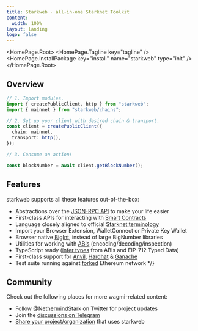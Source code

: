 ```yaml
---
title: Starkweb · all-in-one Starknet Toolkit
content:
  width: 100%
layout: landing
logo: false
---
```



<HomePage.Root>
  <HomePage.Tagline key="tagline" />
  <HomePage.InstallPackage key="install" name="starkweb" type="init" />
</HomePage.Root>

<article className="vocs_Content max-w-[800px] w-1/2 mt-[-80px] mx-auto">

# Overview

```ts twoslash
// 1. Import modules.
import { createPublicClient, http } from "starkweb";
import { mainnet } from "starkweb/chains";

// 2. Set up your client with desired chain & transport.
const client = createPublicClient({
  chain: mainnet,
  transport: http(),
});

// 3. Consume an action!

const blockNumber = await client.getBlockNumber();
```

# Features

starkweb supports all these features out-of-the-box:

- Abstractions over the [JSON-RPC API](https://ethereum.org/en/developers/docs/apis/json-rpc/) to make your life easier
- First-class APIs for interacting with [Smart Contracts](https://ethereum.org/en/glossary/#smart-contract)
- Language closely aligned to official [Starknet terminology](https://docs.Starknet.io/docs/Starknet-glossary/)
- Import your Browser Extension, WalletConnect or Private Key Wallet
- Browser native [BigInt](https://developer.mozilla.org/en-US/docs/Web/JavaScript/Reference/Global_Objects/BigInt), instead of large BigNumber libraries
- Utilities for working with [ABIs](https://ethereum.org/en/glossary/#abi) (encoding/decoding/inspection)
- TypeScript ready ([infer types](/docs/typescript) from ABIs and EIP-712 Typed Data)
- First-class support for [Anvil](https://book.getfoundry.sh/), [Hardhat](https://hardhat.org/) & [Ganache](https://trufflesuite.com/ganache/)
- Test suite running against [forked](https://ethereum.org/en/glossary/#fork) Ethereum network \*/}

# Community

Check out the following places for more wagmi-related content:

- Follow [@NethermindStark](https://twitter.com/NethermindStark) on Twitter for project updates
- Join the [discussions on Telegram](https://t.me/strkweb)
- [Share your project/organization](https://github.com/NethermindEth/starkweb/discussions/104) that uses starkweb
</article>
